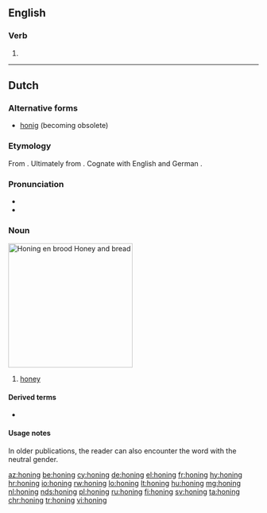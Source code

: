 ==English==

===Verb===
{{head|en|present participle}}

# {{present participle of|hone|lang=en}}

----

==Dutch==
{{wikipedia|lang=nl}}

===Alternative forms===
* [[honig]] (becoming obsolete)

===Etymology===
From {{etyl|dum|nl}} {{term|honich||honey|lang=dum}}. Ultimately from {{etyl|gem-pro|nl}} {{m|gem-pro|*hunagą}}. Cognate with English {{term|honey||lang=en}} and German {{term|Honig||lang=de}}.

===Pronunciation===
* {{audio|Nl-honing.ogg|audio|lang=nl}}
* {{hyphenation|ho|ning|lang=nl}}

===Noun===
[[Image:Runny hunny.jpg|thumb|250px|''Honing en brood''<br>Honey and bread]]
{{nl-noun|m|-|-}}

# [[honey]]

====Derived terms====
* {{l|nl|honingbij}}

====Usage notes====
In older publications, the reader can also encounter the word with the neutral gender.

[[az:honing]]
[[be:honing]]
[[cy:honing]]
[[de:honing]]
[[el:honing]]
[[fr:honing]]
[[hy:honing]]
[[hr:honing]]
[[io:honing]]
[[rw:honing]]
[[lo:honing]]
[[lt:honing]]
[[hu:honing]]
[[mg:honing]]
[[nl:honing]]
[[nds:honing]]
[[pl:honing]]
[[ru:honing]]
[[fi:honing]]
[[sv:honing]]
[[ta:honing]]
[[chr:honing]]
[[tr:honing]]
[[vi:honing]]